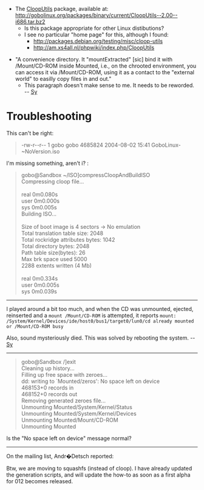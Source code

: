 
* The [[CloopUtils]] package, available at:  http://gobolinux.org/packages/binary/current/CloopUtils--2.00--i686.tar.bz2
** Is this package appropriate for other Linux distibutions?
** I see no particular "home page" for this, although I found:
*** http://packages.debian.org/testing/misc/cloop-utils
*** http://am.xs4all.nl/phpwiki/index.php/CloopUtils

* "A convenience directory. It "mountExtracted" [sic] bind it with /Mount/CD-ROM inside Mounted, i.e., on the chrooted environment, you can access it via /Mount/CD-ROM, using it as a contact to the "external world" to easilly copy files in and out."
** This paragraph doesn't make sense to me.  It needs to be reworded. -- [[Sy]]


=  Troubleshooting =

This can't be right:

<blockquote>
-rw-r--r--  1 gobo gobo  4685824 2004-08-02 15:41 GoboLinux-~NoVersion.iso <br/>
</blockquote>

I'm missing something, aren't i? :

<blockquote>
gobo@Sandbox ~/ISO]compressCloopAndBuildISO <br/>
Compressing cloop file... <br/>
 <br/>
real    0m0.080s <br/>
user    0m0.000s <br/>
sys     0m0.005s <br/>
Building ISO... <br/>
 <br/>
Size of boot image is 4 sectors -> No emulation <br/>
Total translation table size: 2048 <br/>
Total rockridge attributes bytes: 1042 <br/>
Total directory bytes: 2048 <br/>
Path table size(bytes): 26 <br/>
Max brk space used 5000 <br/>
2288 extents written (4 Mb) <br/>
 <br/>
real    0m0.334s <br/>
user    0m0.005s <br/>
sys     0m0.039s <br/>
</blockquote>

----

I played around a bit too much, and when the CD was unmounted, ejected, reinserted and a <code>mount /Mount/CD-ROM</code> is attempted, it reports
<code>mount: /System/Kernel/Devices/ide/host0/bus1/target0/lun0/cd already mounted or /Mount/CD-ROM busy</code>

Also, sound mysteriously died.  This was solved by rebooting the system. -- [[Sy]]

----

<blockquote>
gobo@Sandbox /]exit <br/>
Cleaning up history... <br/>
Filling up free space with zeroes... <br/>
dd: writing to `Mounted/zeros': No space left on device <br/>
468153+0 records in <br/>
468152+0 records out <br/>
Removing generated zeroes file... <br/>
Unmounting  Mounted/System/Kernel/Status <br/>
Unmounting  Mounted/System/Kernel/Devices <br/>
Unmounting  Mounted/Mount/CD-ROM <br/>
Unmounting  Mounted <br/>
</blockquote>

Is the "No space left on device" message normal?

----

On the mailing list, Andr�Detsch reported:

Btw, we are moving to squashfs (instead of cloop). I have already updated the
generation scripts, and will update the how-to as soon as a first alpha for
012 becomes released.
